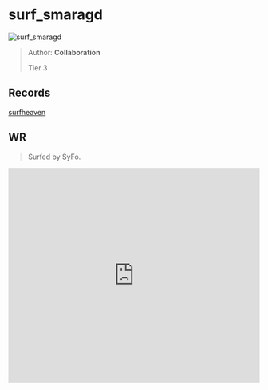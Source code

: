 
# surf_smaragd

![surf_smaragd](https://raw.githubusercontent.com/Sayt123/SurfMapPics/Maps-and-bonuses/csgo/surf_smaragd.jpg)

> Author: **Collaboration**
>
> Tier 3

## Records

[surfheaven](https://surfheaven.eu/map/surf_smaragd)

## WR

> Surfed by SyFo.

<iframe
width="100%"
height="430"
src="https://www.youtube.com/embed/XAO_4fzWI_A"
frameborder="0"
allow="accelerometer; autoplay; clipboard-write; encrypted-media; gyroscope; picture-in-picture"
allowFullScreen
/>

```md

[Surf Timer] - Lord SyFo finished in 01:08:27 (WR -00:00:13). Improving by 00:00:97
[Surf Timer] - Lord SyFo beat the map record! Rank: 1/1359


```
                